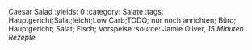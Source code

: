 Caesar Salad
:yields: 0
:category: Salate
:tags: Hauptgericht;Salat;leicht;Low Carb;TODO; nur noch anrichten; Büro; Hauptgericht; Salat; Fisch; Vorspeise
:source: Jamie Oliver, _15 Minuten Rezepte_

